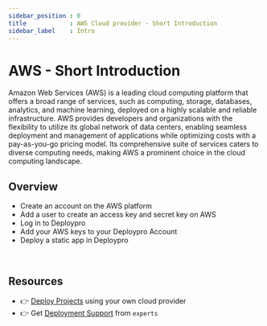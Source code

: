```yaml
---
sidebar_position : 0
title            : AWS Cloud provider - Short Introduction 
sidebar_label    : Intro
---
```


# AWS - Short Introduction 

Amazon Web Services (AWS) is a leading cloud computing platform that offers a broad range of services, such as computing, storage, databases, analytics, and machine learning,  deployed on a highly scalable and reliable infrastructure. AWS provides developers and organizations with the flexibility to utilize its global network of data centers, enabling seamless deployment and management of applications while optimizing costs with a pay-as-you-go pricing model. Its comprehensive suite of services caters to diverse computing needs, making AWS a prominent choice in the cloud computing landscape.

## Overview
- Create an account on the AWS platform
- Add a user to create an access key and secret key on AWS
- Log in to Deploypro
- Add your AWS keys to your Deploypro Account
- Deploy a static app in Deploypro


<br />

## Resources

- 👉 [Deploy Projects](https://deploypro.dev/) using your own cloud provider
- 👉 Get [Deployment Support](https://deploypro.dev/support/) from `experts` 
